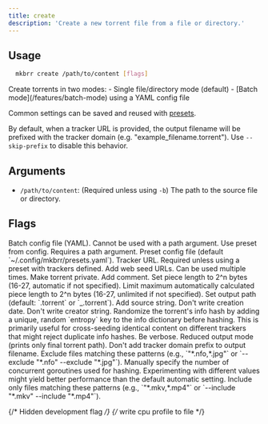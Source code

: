 ```yaml
---
title: create
description: 'Create a new torrent file from a file or directory.'
---
```


## Usage

```bash
  mkbrr create /path/to/content [flags]
```

<Note>
Create torrents in two modes:
- Single file/directory mode (default)
- [Batch mode](/features/batch-mode) using a YAML config file

Common settings can be saved and reused with [presets](/features/presets).

By default, when a tracker URL is provided, the output filename will be prefixed with the tracker domain (e.g. "example_filename.torrent"). Use `--skip-prefix` to disable this behavior.
</Note>

## Arguments

-   `/path/to/content`: (Required unless using `-b`) The path to the source file or directory.

## Flags

<ParamField query="--batch, -b" type="string">
  Batch config file (YAML). Cannot be used with a path argument.
</ParamField>

<ParamField query="--preset, -P" type="string">
  Use preset from config. Requires a path argument.
</ParamField>

<ParamField query="--preset-file" type="string">
  Preset config file (default `~/.config/mkbrr/presets.yaml`).
</ParamField>

<ParamField query="--tracker, -t" type="string">
  Tracker URL. Required unless using a preset with trackers defined.
</ParamField>

<ParamField query="--web-seed, -w" type="array">
  Add web seed URLs. Can be used multiple times.
</ParamField>

<ParamField query="--private, -p" type="boolean" default={true}>
  Make torrent private.
</ParamField>

<ParamField query="--comment, -c" type="string">
  Add comment.
</ParamField>

<ParamField query="--piece-length, -l" type="number">
  Set piece length to 2^n bytes (16-27, automatic if not specified).
</ParamField>

<ParamField query="--max-piece-length, -m" type="number">
  Limit maximum automatically calculated piece length to 2^n bytes (16-27, unlimited if not specified).
</ParamField>

<ParamField query="--output, -o" type="string">
  Set output path (default: `<name>.torrent` or `<tracker-prefix>_<name>.torrent`).
</ParamField>

<ParamField query="--source, -s" type="string">
  Add source string.
</ParamField>

<ParamField query="--no-date, -d" type="boolean" default={false}>
  Don't write creation date.
</ParamField>

<ParamField query="--no-creator" type="boolean" default={false}>
  Don't write creator string.
</ParamField>

<ParamField query="--entropy, -e" type="boolean" default={false}>
  Randomize the torrent's info hash by adding a unique, random `entropy` key to the info dictionary before hashing. This is primarily useful for cross-seeding identical content on different trackers that might reject duplicate info hashes.
</ParamField>

<ParamField query="--verbose, -v" type="boolean" default={false}>
  Be verbose.
</ParamField>

<ParamField query="--quiet" type="boolean" default={false}>
  Reduced output mode (prints only final torrent path).
</ParamField>

<ParamField query="--skip-prefix" type="boolean" default={false}>
  Don't add tracker domain prefix to output filename.
</ParamField>

<ParamField query="--exclude" type="array">
  Exclude files matching these patterns (e.g., `"*.nfo,*.jpg"` or `--exclude "*.nfo" --exclude "*.jpg"`).
</ParamField>

<ParamField query="--workers" type="number">
  Manually specify the number of concurrent goroutines used for hashing.
<Info>
  Experimenting with different values might yield better performance than the default automatic setting.
</Info>
</ParamField>

<ParamField query="--include" type="array">
  Include only files matching these patterns (e.g., `"*.mkv,*.mp4"` or `--include "*.mkv" --include "*.mp4"`).
</ParamField>

{/* Hidden development flag */}
{/* <ParamField query="--cpuprofile" type="string"> write cpu profile to file </ParamField> */}
